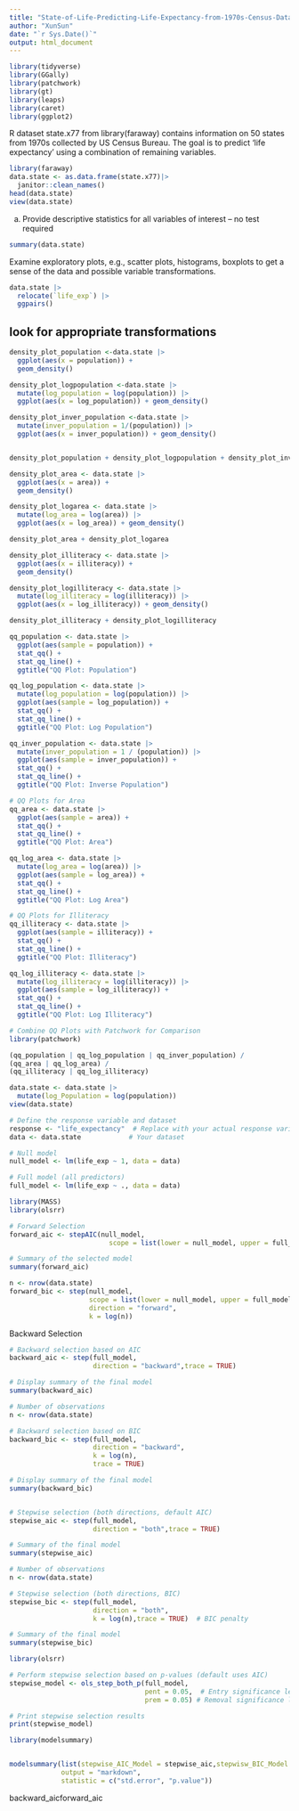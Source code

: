 ```yaml
---
title: "State-of-Life-Predicting-Life-Expectancy-from-1970s-Census-Data"
author: "XunSun"
date: "`r Sys.Date()`"
output: html_document
---
```



```r
library(tidyverse)
library(GGally)
library(patchwork)
library(gt)
library(leaps)
library(caret)
library(ggplot2)
```
R dataset state.x77 from library(faraway) contains information on 50 states from 1970s collected by US Census Bureau. The goal is to predict ‘life expectancy’ using a combination of remaining variables.
```r
library(faraway)
data.state <- as.data.frame(state.x77)|> 
  janitor::clean_names() 
head(data.state)
view(data.state)
```
a) Provide descriptive statistics for all variables of interest – no test required
```r
summary(data.state)
```
Examine exploratory plots, e.g., scatter plots, histograms, boxplots to get a sense of
the data and possible variable transformations.
```r
data.state |>
  relocate(`life_exp`) |>
  ggpairs()
```
## look for appropriate transformations
```r
density_plot_population <-data.state |>
  ggplot(aes(x = population)) +
  geom_density()

density_plot_logpopulation <-data.state |>
  mutate(log_population = log(population)) |>
  ggplot(aes(x = log_population)) + geom_density()

density_plot_inver_population <-data.state |>
  mutate(inver_population = 1/(population)) |>
  ggplot(aes(x = inver_population)) + geom_density()


density_plot_population + density_plot_logpopulation + density_plot_inver_population
```

```r
density_plot_area <- data.state |>
  ggplot(aes(x = area)) +
  geom_density()

density_plot_logarea <- data.state |>
  mutate(log_area = log(area)) |>
  ggplot(aes(x = log_area)) + geom_density()

density_plot_area + density_plot_logarea
```

```r
density_plot_illiteracy <- data.state |>
  ggplot(aes(x = illiteracy)) +
  geom_density()

density_plot_logilliteracy <- data.state |>
  mutate(log_illiteracy = log(illiteracy)) |>
  ggplot(aes(x = log_illiteracy)) + geom_density()

density_plot_illiteracy + density_plot_logilliteracy
```


```r
qq_population <- data.state |>
  ggplot(aes(sample = population)) +
  stat_qq() +
  stat_qq_line() +
  ggtitle("QQ Plot: Population")

qq_log_population <- data.state |>
  mutate(log_population = log(population)) |>
  ggplot(aes(sample = log_population)) +
  stat_qq() +
  stat_qq_line() +
  ggtitle("QQ Plot: Log Population")

qq_inver_population <- data.state |>
  mutate(inver_population = 1 / (population)) |>
  ggplot(aes(sample = inver_population)) +
  stat_qq() +
  stat_qq_line() +
  ggtitle("QQ Plot: Inverse Population")

# QQ Plots for Area
qq_area <- data.state |>
  ggplot(aes(sample = area)) +
  stat_qq() +
  stat_qq_line() +
  ggtitle("QQ Plot: Area")

qq_log_area <- data.state |>
  mutate(log_area = log(area)) |>
  ggplot(aes(sample = log_area)) +
  stat_qq() +
  stat_qq_line() +
  ggtitle("QQ Plot: Log Area")

# QQ Plots for Illiteracy
qq_illiteracy <- data.state |>
  ggplot(aes(sample = illiteracy)) +
  stat_qq() +
  stat_qq_line() +
  ggtitle("QQ Plot: Illiteracy")

qq_log_illiteracy <- data.state |>
  mutate(log_illiteracy = log(illiteracy)) |>
  ggplot(aes(sample = log_illiteracy)) +
  stat_qq() +
  stat_qq_line() +
  ggtitle("QQ Plot: Log Illiteracy")

# Combine QQ Plots with Patchwork for Comparison
library(patchwork)

(qq_population | qq_log_population | qq_inver_population) / 
(qq_area | qq_log_area) / 
(qq_illiteracy | qq_log_illiteracy)
```

```r
data.state <- data.state |>
  mutate(log_Population = log(population)) 
view(data.state)
```


```r
# Define the response variable and dataset
response <- "life_expectancy"  # Replace with your actual response variable
data <- data.state            # Your dataset

# Null model
null_model <- lm(life_exp ~ 1, data = data)

# Full model (all predictors)
full_model <- lm(life_exp ~ ., data = data)

```

```r

library(MASS)
library(olsrr)

```
```r
# Forward Selection
forward_aic <- stepAIC(null_model, 
                         scope = list(lower = null_model, upper = full_model), direction = "forward")

# Summary of the selected model
summary(forward_aic)

n <- nrow(data.state) 
forward_bic <- step(null_model, 
                    scope = list(lower = null_model, upper = full_model), 
                    direction = "forward", 
                    k = log(n)) 


```
Backward Selection
```r
# Backward selection based on AIC
backward_aic <- step(full_model, 
                     direction = "backward",trace = TRUE)

# Display summary of the final model
summary(backward_aic)

# Number of observations
n <- nrow(data.state)

# Backward selection based on BIC
backward_bic <- step(full_model, 
                     direction = "backward", 
                     k = log(n), 
                     trace = TRUE)

# Display summary of the final model
summary(backward_bic)



```

```r
# Stepwise selection (both directions, default AIC)
stepwise_aic <- step(full_model, 
                     direction = "both",trace = TRUE)

# Summary of the final model
summary(stepwise_aic)

# Number of observations
n <- nrow(data.state)

# Stepwise selection (both directions, BIC)
stepwise_bic <- step(full_model, 
                     direction = "both", 
                     k = log(n),trace = TRUE)  # BIC penalty

# Summary of the final model
summary(stepwise_bic)

```

```r
library(olsrr)

# Perform stepwise selection based on p-values (default uses AIC)
stepwise_model <- ols_step_both_p(full_model, 
                                  pent = 0.05,  # Entry significance level
                                  prem = 0.05) # Removal significance level

# Print stepwise selection results
print(stepwise_model)
```

```r
library(modelsummary)


modelsummary(list(stepwise_AIC_Model = stepwise_aic,stepwisw_BIC_Model = stepwise_bic,backward_AIC_Model = backward_aic, backward_BIC_Model = backward_aic,forkward_AIC_Model = forward_aic, forward_BIC_Model = forward_aic), 
             output = "markdown", 
             statistic = c("std.error", "p.value"))


```
backward_aicforward_aic
